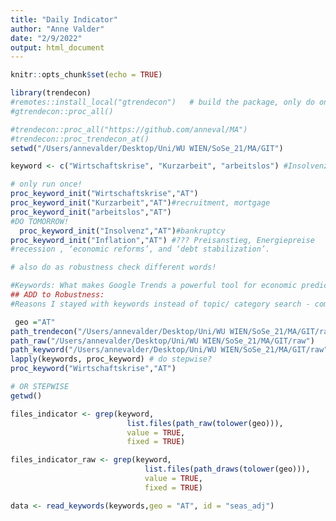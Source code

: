 ```yaml
---
title: "Daily Indicator"
author: "Anne Valder"
date: "2/9/2022"
output: html_document
---
```


```r
knitr::opts_chunk$set(echo = TRUE)
```

```r
library(trendecon)
#remotes::install_local("gtrendecon")   # build the package, only do once
#gtrendecon::proc_all()

#trendecon::proc_all("https://github.com/anneval/MA")
#trendecon::proc_trendecon_at()
setwd("/Users/annevalder/Desktop/Uni/WU WIEN/SoSe_21/MA/GIT")

keyword <- c("Wirtschaftskrise", "Kurzarbeit", "arbeitslos") #Insolvenz

# only run once!
proc_keyword_init("Wirtschaftskrise","AT")
proc_keyword_init("Kurzarbeit","AT")#recruitment, mortgage
proc_keyword_init("arbeitslos","AT")
#DO TOMORROW!
  proc_keyword_init("Insolvenz","AT")#bankruptcy
proc_keyword_init("Inflation","AT") #??? Preisanstieg, Energiepreise
#recession , ‘economic reforms’, and ‘debt stabilization’.

# also do as robustness check different words!

#Keywords: What makes Google Trends a powerful tool for economic predictions is its coverage of a large number of aspects of economic activity. Data about search behaviour can be informative about consumption (e.g. related to searches for “vehicles”, “households appliances”), labour markets (e.g.“recruitment”), housing (e.g. “real estate agency”, “mortgage”), business services (e.g.“venture capital”, “bankruptcy”), industrial activity (e.g. “maritime transport”, “agricultural equipment”) as well as economic sentiment (e.g. “recession”) and poverty (e.g. “food bank”). Signals about multiple facets of the economy can be aggregated to infer a timely picture of the macro economy.(OECD PAPER)
## ADD to Robustness:
#Reasons I stayed with keywords instead of topic/ category search - computational issues if consider Sampling problem porperly!!! OECD: the algorithm (a “neural network”) extracts relevant information from 250 Google Trends variables, that each aggregate information about searches by Google users for thousands a keywords
```

```r
 geo ="AT"
path_trendecon("/Users/annevalder/Desktop/Uni/WU WIEN/SoSe_21/MA/GIT/raw")
path_raw("/Users/annevalder/Desktop/Uni/WU WIEN/SoSe_21/MA/GIT/raw")
path_keyword("/Users/annevalder/Desktop/Uni/WU WIEN/SoSe_21/MA/GIT/raw")
lapply(keywords, proc_keyword) # do stepwise? 
proc_keyword("Wirtschaftskrise","AT")

# OR STEPWISE
getwd()

files_indicator <- grep(keyword,
                          list.files(path_raw(tolower(geo))),
                          value = TRUE,
                          fixed = TRUE)

files_indicator_raw <- grep(keyword,
                              list.files(path_draws(tolower(geo))),
                              value = TRUE,
                              fixed = TRUE)
```

```r

data <- read_keywords(keywords,geo = "AT", id = "seas_adj")
```

